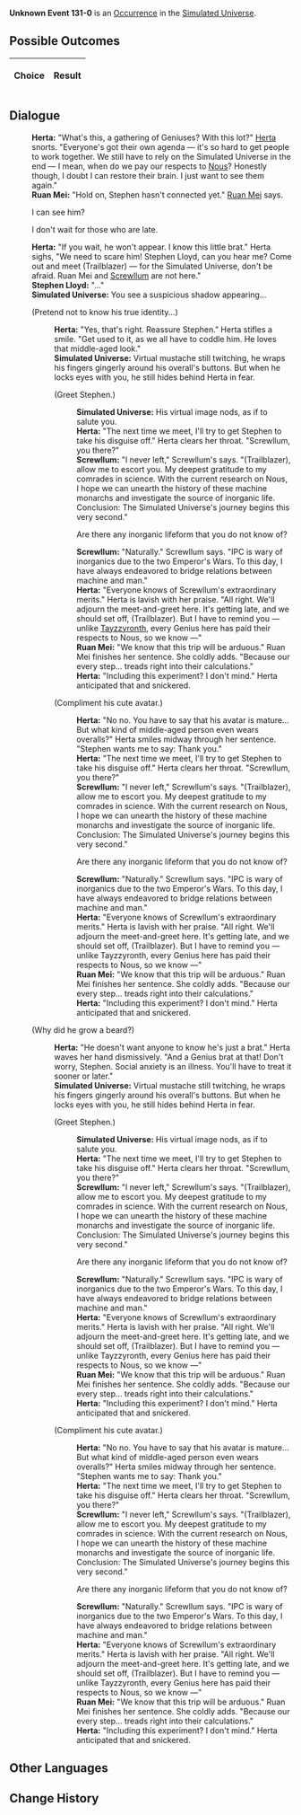 {{Simulated Universe Event Infobox
|title         = Unknown Event 131-0
|image         = undefined.png
|type          =
|domains_su    = 
|domains_ext   = 
|domains_swarm = 
|domains_gng   = 
|requirements  =
|prev          = 
|next          = 
|indexRewards  =
|characters    = Herta;Ruan Mei;Nous;Tayzzyronth;Screwllum
}}
'''Unknown Event 131-0''' is an [[Simulated Universe/Occurrence|Occurrence]] in the [[Simulated Universe]].

==Possible Outcomes==
{| class="article-table"
!Choice
!Result

|}

<!--
==Gameplay Notes==

-->
==Dialogue==
{{Dialogue Start}}
:'''Herta:''' "What's this, a gathering of Geniuses? With this lot?" [[Herta]] snorts. "Everyone's got their own agenda &mdash; it's so hard to get people to work together. We still have to rely on the Simulated Universe in the end &mdash; I mean, when do we pay our respects to [[Nous]]? Honestly though, I doubt I can restore their brain. I just want to see them again."
:'''Ruan Mei:''' "Hold on, Stephen hasn't connected yet." [[Ruan Mei]] says.
:{{DIcon|Arrow}} I can see him?
:{{DIcon|Arrow}} I don't wait for those who are late.
:'''Herta:''' "If you wait, he won't appear. I know this little brat." Herta sighs, "We need to scare him! Stephen Lloyd, can you hear me? Come out and meet (Trailblazer) &mdash; for the Simulated Universe, don't be afraid. Ruan Mei and [[Screwllum]] are not here."
:'''Stephen Lloyd:''' "..."
:'''Simulated Universe:''' You see a suspicious shadow appearing...
:{{DIcon|Arrow}} (Pretend not to know his true identity...)
::'''Herta:''' "Yes, that's right. Reassure Stephen." Herta stifles a smile. "Get used to it, as we all have to coddle him. He loves that middle-aged look."
::'''Simulated Universe:''' Virtual mustache still twitching, he wraps his fingers gingerly around his overall's buttons. But when he locks eyes with you, he still hides behind Herta in fear.
::{{DIcon|Arrow}} (Greet Stephen.)
:::'''Simulated Universe:''' His virtual image nods, as if to salute you.
:::'''Herta:''' "The next time we meet, I'll try to get Stephen to take his disguise off." Herta clears her throat. "Screwllum, you there?"
:::'''Screwllum:''' "I never left," Screwllum's says. "(Trailblazer), allow me to escort you. My deepest gratitude to my comrades in science. With the current research on Nous, I hope we can unearth the history of these machine monarchs and investigate the source of inorganic life. Conclusion: The Simulated Universe's journey begins this very second."
:::{{DIcon|Arrow}} Are there any inorganic lifeform that you do not know of?
:::'''Screwllum:''' "Naturally." Screwllum says. "IPC is wary of inorganics due to the two Emperor's Wars. To this day, I have always endeavored to bridge relations between machine and man."
:::'''Herta:''' "Everyone knows of Screwllum's extraordinary merits." Herta is lavish with her praise. "All right. We'll adjourn the meet-and-greet here. It's getting late, and we should set off, (Trailblazer). But I have to remind you &mdash; unlike [[Tayzzyronth]], every Genius here has paid their respects to Nous, so we know &mdash;"
:::'''Ruan Mei:''' "We know that this trip will be arduous." Ruan Mei finishes her sentence. She coldly adds. "Because our every step... treads right into their calculations."
:::'''Herta:''' "Including this experiment? I don't mind." Herta anticipated that and snickered.
::{{DIcon|Arrow}} (Compliment his cute avatar.)
:::'''Herta:''' "No no. You have to say that his avatar is mature... But what kind of middle-aged person even wears overalls?" Herta smiles midway through her sentence. "Stephen wants me to say: Thank you."
:::'''Herta:''' "The next time we meet, I'll try to get Stephen to take his disguise off." Herta clears her throat. "Screwllum, you there?"
:::'''Screwllum:''' "I never left," Screwllum's says. "(Trailblazer), allow me to escort you. My deepest gratitude to my comrades in science. With the current research on Nous, I hope we can unearth the history of these machine monarchs and investigate the source of inorganic life. Conclusion: The Simulated Universe's journey begins this very second."
:::{{DIcon|Arrow}} Are there any inorganic lifeform that you do not know of?
:::'''Screwllum:''' "Naturally." Screwllum says. "IPC is wary of inorganics due to the two Emperor's Wars. To this day, I have always endeavored to bridge relations between machine and man."
:::'''Herta:''' "Everyone knows of Screwllum's extraordinary merits." Herta is lavish with her praise. "All right. We'll adjourn the meet-and-greet here. It's getting late, and we should set off, (Trailblazer). But I have to remind you &mdash; unlike Tayzzyronth, every Genius here has paid their respects to Nous, so we know &mdash;"
:::'''Ruan Mei:''' "We know that this trip will be arduous." Ruan Mei finishes her sentence. She coldly adds. "Because our every step... treads right into their calculations."
:::'''Herta:''' "Including this experiment? I don't mind." Herta anticipated that and snickered.
:{{DIcon|Arrow}} (Why did he grow a beard?)
::'''Herta:''' "He doesn't want anyone to know he's just a brat." Herta waves her hand dismissively. "And a Genius brat at that! Don't worry, Stephen. Social anxiety is an illness. You'll have to treat it sooner or later."
::'''Simulated Universe:''' Virtual mustache still twitching, he wraps his fingers gingerly around his overall's buttons. But when he locks eyes with you, he still hides behind Herta in fear.
::{{DIcon|Arrow}} (Greet Stephen.)
:::'''Simulated Universe:''' His virtual image nods, as if to salute you.
:::'''Herta:''' "The next time we meet, I'll try to get Stephen to take his disguise off." Herta clears her throat. "Screwllum, you there?"
:::'''Screwllum:''' "I never left," Screwllum's says. "(Trailblazer), allow me to escort you. My deepest gratitude to my comrades in science. With the current research on Nous, I hope we can unearth the history of these machine monarchs and investigate the source of inorganic life. Conclusion: The Simulated Universe's journey begins this very second."
:::{{DIcon|Arrow}} Are there any inorganic lifeform that you do not know of?
:::'''Screwllum:''' "Naturally." Screwllum says. "IPC is wary of inorganics due to the two Emperor's Wars. To this day, I have always endeavored to bridge relations between machine and man."
:::'''Herta:''' "Everyone knows of Screwllum's extraordinary merits." Herta is lavish with her praise. "All right. We'll adjourn the meet-and-greet here. It's getting late, and we should set off, (Trailblazer). But I have to remind you &mdash; unlike Tayzzyronth, every Genius here has paid their respects to Nous, so we know &mdash;"
:::'''Ruan Mei:''' "We know that this trip will be arduous." Ruan Mei finishes her sentence. She coldly adds. "Because our every step... treads right into their calculations."
:::'''Herta:''' "Including this experiment? I don't mind." Herta anticipated that and snickered.
::{{DIcon|Arrow}} (Compliment his cute avatar.)
:::'''Herta:''' "No no. You have to say that his avatar is mature... But what kind of middle-aged person even wears overalls?" Herta smiles midway through her sentence. "Stephen wants me to say: Thank you."
:::'''Herta:''' "The next time we meet, I'll try to get Stephen to take his disguise off." Herta clears her throat. "Screwllum, you there?"
:::'''Screwllum:''' "I never left," Screwllum's says. "(Trailblazer), allow me to escort you. My deepest gratitude to my comrades in science. With the current research on Nous, I hope we can unearth the history of these machine monarchs and investigate the source of inorganic life. Conclusion: The Simulated Universe's journey begins this very second."
:::{{DIcon|Arrow}} Are there any inorganic lifeform that you do not know of?
:::'''Screwllum:''' "Naturally." Screwllum says. "IPC is wary of inorganics due to the two Emperor's Wars. To this day, I have always endeavored to bridge relations between machine and man."
:::'''Herta:''' "Everyone knows of Screwllum's extraordinary merits." Herta is lavish with her praise. "All right. We'll adjourn the meet-and-greet here. It's getting late, and we should set off, (Trailblazer). But I have to remind you &mdash; unlike Tayzzyronth, every Genius here has paid their respects to Nous, so we know &mdash;"
:::'''Ruan Mei:''' "We know that this trip will be arduous." Ruan Mei finishes her sentence. She coldly adds. "Because our every step... treads right into their calculations."
:::'''Herta:''' "Including this experiment? I don't mind." Herta anticipated that and snickered.
{{Dialogue End}}

==Other Languages==
{{Other Languages
|en    = 
|zhs   = 
|zht   = 
|ja    = 
|ko    = 
|es    = 
|fr    = 
|ru    = 
|th    = 
|vi    = 
|de    = 
|id    = 
|pt    = 
}}

==Change History==
{{Change History|1.0}}
